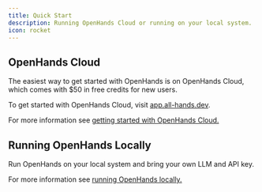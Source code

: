 ```yaml
---
title: Quick Start
description: Running OpenHands Cloud or running on your local system.
icon: rocket
---
```


## OpenHands Cloud

The easiest way to get started with OpenHands is on OpenHands Cloud, which comes with $50 in free credits for new users.

To get started with OpenHands Cloud, visit [app.all-hands.dev](https://app.all-hands.dev).

For more information see [getting started with OpenHands Cloud.](/usage/cloud/openhands-cloud)

## Running OpenHands Locally

Run OpenHands on your local system and bring your own LLM and API key.

For more information see [running OpenHands locally.](/usage/local-setup)
